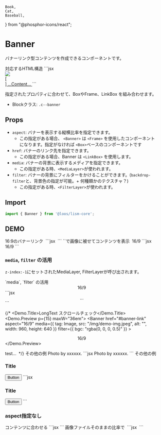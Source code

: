 	Book,
	Cat,
	Baseball,
} from "@phosphor-icons/react";


# Banner

バナーリンク型コンテンツを作成できるコンポーネントです。

<Demo>
	<Demo.Title>対応するHTML構造</Demo.Title>
	<Demo.Code>
		```jsx
		<a class="c--banner l--frame is--linkbox" href="###">
			<div class="l--layer l--layer--media -z:-1">
				<img src="..." />
			</div>
			[<div class="l--layer l--layer--filter -z:-1">]
			...Content...
		</a>
		```
	</Demo.Code>
</Demo>

指定されたプロパティに合わせて、BoxやFrame、LinkBox を組み合わせます。

- Blockクラス: `.c--banner`


## Props

- `aspect`: バナーを表示する縦横比率を指定できます。
	- この指定がある場合、 `<Banner>` は `<Frame>` を使用したコンポーネントになります。指定がなければ `<Box>`ベースのコンポーネントです
- `href`: バナーのリンク先を指定できます。
	- この指定がある場合、Banner は `<LinkBox>` を使用します。
- `media`: バナーの背景に表示するメディアを指定できます。
	- この指定がある時、`<MediaLayer>`が使われます。
- `filter`: バナーの背景にフィルターをかけることができます。(`backdrop-filter`と、背景色の指定が可能。+ 何種類かのテクスチャ？)
	- この指定がある時、`<FilterLayer>`が使われます。


## Import

```js
import { Banner } from '@loos/lism-core';
```


## DEMO


<Demo>
	<Demo.Title>16:9のバナーリンク</Demo.Title>
	<Demo.Preview p={15} maxW="36em">
		<Banner href="#banner-link" aspect="16/9">
			<img src="/img/demo-img.jpeg" alt="" width={960} height={640} loading="lazy" />
		</Banner>
	</Demo.Preview>
	<Demo.Code>
		```jsx
		<Banner href="#banner-link" aspect="16/9">
			<img src="/img/demo-img.jpeg" alt="" width={960} height={640} loading="lazy" />
		</Banner>
		```
	</Demo.Code>
</Demo>
<Demo>
	<Demo.Title>`<Layer>`で画像に被せてコンテンツを表示</Demo.Title>
	<Demo.Preview p={15} maxW="36em">
		<Banner href="#banner-link" aspect="16/9">
			<img src="/img/demo-img.jpeg" alt="" width={960} height={640} loading="lazy" />
			<Layer inset='0' isFlow='s' p='box' c="white" bgc="rgba(0, 0, 0, 0.5)">
				<Text fz="2xl" fw="bold">16/9</Text>
				<DammyText />
			</Layer>
		</Banner>
	</Demo.Preview>
	<Demo.Code>
		```jsx
		<Banner href="#banner-link" aspect="16/9">
			<img src="/img/demo-img.jpeg" alt="" width={960} height={640} loading="lazy" />
			<Layer inset='0' isFlow='s' p='box' c="white" bgc="rgba(0, 0, 0, 0.5)">
				<Text fz="2xl" fw="bold">16/9</Text>
				<DammyText />
			</Layer>
		</Banner>
		```
	</Demo.Code>
</Demo>

### `media`, `filter` の活用

`z-index:-1`にセットされたMediaLayer, FilterLayerが呼び出されます。

<Demo>
	<Demo.Title>`media`, `filter` の活用</Demo.Title>
	<Demo.Preview p={15} maxW="36em">
		<Banner
			href="#banner-link"
			aspect="16/9"
			hover={["mediaBright", "mediaZoom"]}
			media={{ src: "/img/demo-img.jpeg", alt: "", width: 960, height: 640, isTransitionMedia: true}}
			filter={{ bgc: "rgba(0, 0, 0, 0.5)", blur: "2px" }}
		>
			<Center size="cover" c="white" p='box'>
				<Text fz="2xl" fw="bold">16/9</Text>
				<DammyText />
			</Center>
		</Banner>
	</Demo.Preview>
	<Demo.Code>
		```jsx
		<Banner
			href="#banner-link"
			aspect="16/9"
			media={{ src: "/img/demo-img.jpeg", alt: "", width: 960, height: 640, isTransitionMedia: true}}
			filter={{ bgc: "rgba(0, 0, 0, 0.5)" }}
		>
			<Center size="cover" c="white" p='box'>
				...
			</Center>
		</Banner>
		```
	</Demo.Code>
</Demo>


{/* <Demo>
	<Demo.Title>LongText スクロールチェック</Demo.Title>
	<Demo.Preview p={15} maxW="36em">
		<Banner
			href="#banner-link"
			aspect="16/9"
			media={{ tag: Image, src: "/img/demo-img.jpeg", alt: "", width: 960, height: 640 }}
			filter={{ bgc: "rgba(0, 0, 0, 0.5)" }}
		>
			<Center size="cover" p={30} c="white">
				<Text fz="2xl" fw="bold">16/9</Text>
				<DammyText length="l" />
				<DammyText length="l" />
				<DammyText length="l" />
			</Center>
		</Banner>
	</Demo.Preview>
</Demo>

<Demo>
	<Demo.Title>test...</Demo.Title>
	<Demo.Preview p={15} maxW="36em">
		<Banner href="#banner-link" aspect="16/9">
			<img src="/img/demo-img.jpeg" alt="" width={960} height={640} loading="lazy" />
			<Layer inset='0' isFlow='s' p='box' c="white" bgc="rgba(0, 0, 0, 0.5)">
			<DammyText length="l" />
			<DammyText length="l" />
			<DammyText length="l" />
			</Layer>
		</Banner>
	</Demo.Preview>
</Demo> */}


<Demo>
	<Demo.Title>その他の例</Demo.Title>
	<Demo.Preview p={15} maxW="36em">
		<Banner
			href="#banner-link"
			aspect="16/9"
			c="white"
			p={30}
			media={{ src: "/img/demo-img.jpeg", alt: "", width: 960, height: 640 }}
			filter={{
				bgc: "rgba(0, 0, 0, 0.4)",
				blur: "4px",
				contrast: "1.4",
				sepia: "50%",
			}}
		>
			<DammyText />
			<Layer position="bottom right" p={20} fz="xs" opacity="0.8">Photo by xxxxxx.</Layer>
		</Banner>
	</Demo.Preview>
	<Demo.Code>
		```jsx
		<Banner
			href="#banner-link"
			aspect="16/9"
			c="white"
			p={30}
			media={{ src: "/img/demo-img.jpeg", alt: "", width: 960, height: 640 }}
			filter={{
				bgc: "rgba(0, 0, 0, 0.4)",
				blur: "4px",
				contrast: "1.4",
				sepia: "50%",
			}}
		>
			<DammyText />
			<Layer position="bottom right" p={20} fz="xs" opacity="0.8">Photo by xxxxxx.</Layer>
		</Banner>
		```
	</Demo.Code>
</Demo>

<Demo>
	<Demo.Title>その他の例</Demo.Title>
	<Demo.Preview p={15} maxW="36em">
		<Banner
			aspect="16/9"
			c="white"
			radius="4"
			media={{ src: "/img/demo-img.jpeg", alt: "", width: 960, height: 640 }}
			filter={{ bgc: "rgba(0, 0, 0, 0.4)", blur: "4px" }}
		>
			<Stack gap="30" p={30} h="100%">
				<h3>Title</h3>
				<DammyText length="m" />
				<Button className="is--end" href="#button-test" radius="99" variant="outline" keycolor="currentColor">Button</Button>
			</Stack>
		</Banner>
	</Demo.Preview>
	<Demo.Code>
		```jsx
		<Banner
			aspect="16/9"
			c="white"
			radius="4"
			media={{ src: "/img/demo-img.jpeg", alt: "", width: 960, height: 640 }}
			filter={{ bgc: "rgba(0, 0, 0, 0.4)", blur: "4px" }}
		>
			<Stack gap="30" p={30} h="100%">
				<h3>Title</h3>
				<DammyText length="m" />
				<Button className="is--end" href="#button-test" radius="99" variant="outline" keycolor="currentColor" hover="fade">Button</Button>
			</Stack>
		</Banner>
		```
	</Demo.Code>
</Demo>



### aspect指定なし

<Demo>
	<Demo.Title>コンテンツに合わせる</Demo.Title>
	<Demo.Preview p={15} maxW="36em">
		<Banner
			href="#banner-link"
			media={{ src: "/img/demo-img.jpeg", alt: "", width: 960, height: 640 }}
			filter={{ bgc: "rgba(0, 0, 0, 0.5)" }}
		>
			<Flow p="box:l" c="white">
				<DammyText length="xs" />
				<DammyText length="m" />
			</Flow>
		</Banner>
	</Demo.Preview>
	<Demo.Code>
		```jsx
		<Banner
			href="#banner-link"
			media={{ src: "/img/demo-img.jpeg", alt: "", width: 960, height: 640 }}
			filter={{ bgc: "rgba(0, 0, 0, 0.5)" }}
		>
			<Flow p="box:l" c="white">
				<DammyText length="xs" />
				<DammyText length="m" />
			</Flow>
		</Banner>
		```
	</Demo.Code>
</Demo>

<Demo>
	<Demo.Title>画像ファイルそのままの比率で</Demo.Title>
	<Demo.Preview p={15} maxW="36em">
		<Banner href="#banner-link">
			<img src="/img/demo-img.jpeg" alt="" width={960} height={640} loading="lazy" />
			<Layer inset="0" bgc="rgba(0,0,0,0.25)">
				<DammyText length="m" p="box:l" c="white" />
			</Layer>
		</Banner>
	</Demo.Preview>
	<Demo.Code>
		```jsx
		<Banner href="#banner-link">
			<img src="/img/demo-img.jpeg" alt="" width={960} height={640} loading="lazy" />
			<Layer inset="0" bgc="rgba(0,0,0,0.25)">
				<DammyText length="m" p="box:l" c="white" />
			</Layer>
		</Banner>
		```
	</Demo.Code>
</Demo>
